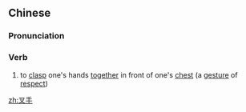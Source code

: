 ==Chinese==
{{zh-forms}}

===Pronunciation===
{{zh-pron
|m=chāshǒu
|cat=v
}}

===Verb===
{{zh-verb}}

# {{lb|zh|literary}} to [[clasp]] one's hands [[together]] in front of one's [[chest]] (a [[gesture]] of [[respect]])

[[zh:叉手]]